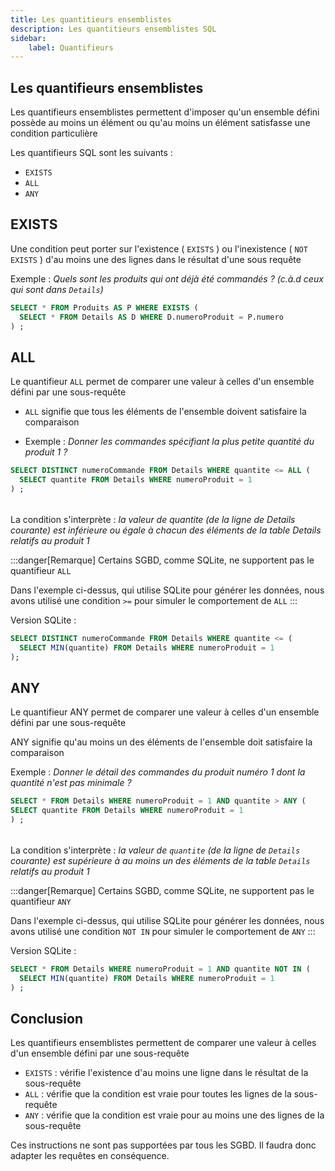 ```yaml
---
title: Les quantitieurs ensemblistes
description: Les quantitieurs ensemblistes SQL
sidebar:
    label: Quantifieurs
---
```



<Slide>

## Les quantifieurs ensemblistes

Les quantifieurs ensemblistes permettent d'imposer qu'un ensemble défini possède au moins un élément ou qu'au moins un élément satisfasse une condition particulière

Les quantifieurs SQL sont les suivants :

* `EXISTS`
* `ALL`
* `ANY`

</Slide>
<Slide>

## EXISTS

Une condition peut porter sur l'existence ( `EXISTS` ) ou l'inexistence ( `NOT EXISTS` ) d'au moins une des lignes dans le résultat d'une sous requête

Exemple : _Quels sont les produits qui ont déjà été commandés ? (c.à.d ceux qui sont dans `Details`)_

```sql
SELECT * FROM Produits AS P WHERE EXISTS ( 
  SELECT * FROM Details AS D WHERE D.numeroProduit = P.numero
) ;
```

<Table
 sqliteDB="public/sample/ecommerce/ecommerce-fr-erd-v2.sqlite"
 title="Produits"
 query={`
SELECT * FROM Produits AS P WHERE EXISTS ( SELECT * FROM Details AS D WHERE D.numeroProduit = P.numero) ;
 `}
/>

</Slide>
<Slide>

## ALL

Le quantifieur `ALL` permet de comparer une valeur à celles d'un ensemble défini par une sous-requête

* `ALL` signifie que tous les éléments de l'ensemble doivent satisfaire la comparaison

* Exemple : _Donner les commandes spécifiant la plus petite quantité du produit 1 ?_

```sql
SELECT DISTINCT numeroCommande FROM Details WHERE quantite <= ALL ( 
  SELECT quantite FROM Details WHERE numeroProduit = 1
) ;
```

<Table
 sqliteDB="public/sample/ecommerce/ecommerce-fr-erd-v2.sqlite"
 title="Commandes"
 query={`
SELECT DISTINCT numeroCommande FROM Details WHERE quantite <= ( 
  SELECT MIN(quantite) FROM Details WHERE numeroProduit = 1
);
`}
/>

La condition s'interprète : _la valeur de quantite (de la ligne de Details courante) est inférieure ou égale à chacun des éléments de la table Details relatifs au produit 1_

:::danger[Remarque]
Certains SGBD, comme SQLite, ne supportent pas le quantifieur `ALL`

Dans l'exemple ci-dessus, qui utilise SQLite pour générer les données, nous avons utilisé une condition `>=` pour simuler le comportement de `ALL`
:::

Version SQLite : 

```sql
SELECT DISTINCT numeroCommande FROM Details WHERE quantite <= ( 
  SELECT MIN(quantite) FROM Details WHERE numeroProduit = 1
);
```

</Slide>
<Slide>

## ANY

Le quantifieur ANY permet de comparer une valeur à celles d'un ensemble défini par une sous-requête

ANY signifie qu'au moins un des éléments de l'ensemble doit satisfaire la comparaison

Exemple : _Donner le détail des commandes du produit numéro 1 dont la quantité n'est pas minimale ?_
  
  ```sql
SELECT * FROM Details WHERE numeroProduit = 1 AND quantite > ANY (
  SELECT quantite FROM Details WHERE numeroProduit = 1
) ;
```

<Table
 sqliteDB="public/sample/ecommerce/ecommerce-fr-erd-v2.sqlite"
 title="Details"
 query={`
SELECT * FROM Details WHERE numeroProduit = 1 AND quantite NOT IN (
  SELECT MIN(quantite) FROM Details WHERE numeroProduit = 1
) ;
`}
/>

La condition s'interprète : _la valeur de `quantite` (de la ligne de `Details` courante) est supérieure à au moins un des éléments de la table `Details` relatifs au produit 1_

:::danger[Remarque]
Certains SGBD, comme SQLite, ne supportent pas le quantifieur `ANY`

Dans l'exemple ci-dessus, qui utilise SQLite pour générer les données, nous avons utilisé une condition `NOT IN` pour simuler le comportement de `ANY`
:::

Version SQLite : 

```sql
SELECT * FROM Details WHERE numeroProduit = 1 AND quantite NOT IN (
  SELECT MIN(quantite) FROM Details WHERE numeroProduit = 1
) ;
```

</Slide>
<Slide>

## Conclusion

Les quantifieurs ensemblistes permettent de comparer une valeur à celles d'un ensemble défini par une sous-requête

* `EXISTS` : vérifie l'existence d'au moins une ligne dans le résultat de la sous-requête
* `ALL` : vérifie que la condition est vraie pour toutes les lignes de la sous-requête
* `ANY` : vérifie que la condition est vraie pour au moins une des lignes de la sous-requête

Ces instructions ne sont pas supportées par tous les SGBD. Il faudra donc adapter les requêtes en conséquence.

</Slide>
